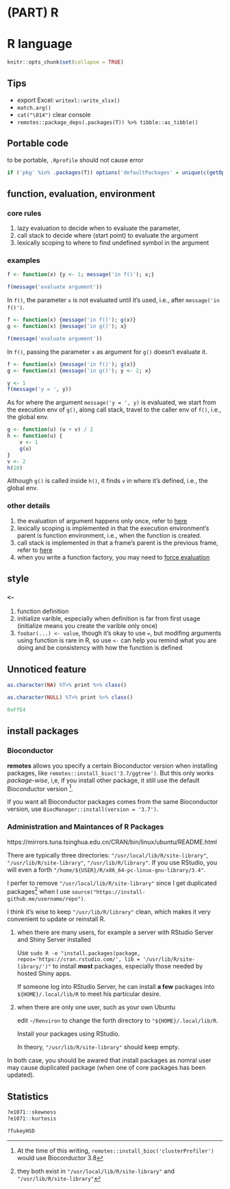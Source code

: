 # (PART) R {-}

# R language


```r
knitr::opts_chunk$set(collapse = TRUE)
```



## Tips

- export Excel: `writexl::write_xlsx()`
- `match.arg()`
- `cat("\014") ` clear console
- `remotes::package_deps(.packages(T)) %>% tibble::as_tibble()`



## Portable code

to be portable, `.Rprofile` should not cause error

```r
if ('pkg' %in% .packages(T)) options('defaultPackages' = unique(c(getOption('defaultPackages'), 'pkg')))
```



## function, evaluation, environment

### core rules

1. lazy evaluation to decide when to evaluate the parameter, 
2. call stack to decide where (start point) to evaluate the argument
3. lexically scoping to where to find undefined symbol in the argument

### examples

```r
f <- function(x) {y <- 1; message('in f()'); x;}

f(message('evaluate argument'))
```

In `f()`, the parameter `x` is not evaluated until it's used, i.e., after `message('in f()')`.


```r
f <- function(x) {message('in f()'); g(x)}
g <- function(x) {message('in g()'); x}

f(message('evaluate argument'))
```

In `f()`, passing the parameter `x` as argument for `g()` doesn't evaluate it.


```r
f <- function(x) {message('in f()'); g(x)}
g <- function(x) {message('in g()'); y <- 2; x}

y <- 1
f(message('y = ', y))
```

As for where the argument `message('y = ', y)` is evaluated, we start from the execution env of `g()`, along call stack, travel to the caller env of `f()`, i.e., the global env.

```r
g <- function(u) (u + v) / 2  
h <- function(u) {
    v <- 1  
    g(u)    
}    
v <- 2  
h(10)
```

Although `g()` is called inside `h()`, it finds `v` in where it's defined, i.e., the global env.


### other details

1. the evaluation of argument happens only once, refer to [here](https://bookdown.dongzhuoer.com/hadley/adv-r/lazy-evaluation.html#promises)
1. lexically scoping is implemented in that the execution environment's parent is function environment, i.e., when the function is created. 
1. call stack is implemented in that a frame's parent is the previous frame, refer to [here](https://bookdown.dongzhuoer.com/hadley/adv-r/call-stack.html#frames)
1. when you write a function factory, you may need to [force evaluation](https://bookdown.dongzhuoer.com/hadley/adv-r/factory-fundamentals.html#forcing-evaluation)



## style

### `<-`

1. function definition
2. initialize varible, especially when definition is far from first usage (initialize means you create the varible only once)
3. `foobar(...) <- value`, though it's okay to use `=`, but modifing arguments using function is rare in R, so use `<-` can help you remind what you are doing and be consistency with how the function is defined



## Unnoticed feature

```r
as.character(NA) %T>% print %>% class()

as.character(NULL) %T>% print %>% class()
```

```r
0xFfE4
```


## install packages

### Bioconductor

**remotes** allows you specify a certain Bioconductor version when installing packages, like
`remotes::install_bioc('3.7/ggtree')`. But this only works _package-wise_, i,e, if you install other package, it still use the default Bioconductor version ^[At the time of this writing, `remotes::install_bioc('clusterProfiler')` would use Bioconductor 3.8]. 

If you want all Bioconductor packages comes from the same Bioconductor version, use
`BiocManager::install(version = '3.7')`.



### Administration and Maintances of R Packages

https://mirrors.tuna.tsinghua.edu.cn/CRAN/bin/linux/ubuntu/README.html

There are typically three directories: `"/usr/local/lib/R/site-library"`, `"/usr/lib/R/site-library"`, `"/usr/lib/R/library"`. If you use RStudio, you will even a forth `"/home/${USER}/R/x86_64-pc-linux-gnu-library/3.4"`.

I perfer to remove `"/usr/local/lib/R/site-library"` since I get duplicated packages[^1] when I use `source("https://install-github.me/username/repo")`.

I think it's wise to keep `"/usr/lib/R/library"` clean, which makes it very convenient to update or reinstall R.

1. when there are many users, for example a server with RStudio Server and Shiny Server installed

    Use `sudo R -e "install.packages(package, repos='https://cran.rstudio.com/', lib = '/usr/lib/R/site-library/')"` to install **most** packages, especially those needed by hosted Shiny apps.

    If someone log into RStudio Server, he can install **a few** packages into `${HOME}/.local/lib/R` to meet his particular desire.

1. when there are only one user, such as your own Ubuntu

    edit `~/Renviron` to change the forth directory to `"${HOME}/.local/lib/R`. 

    Install your packages using RStudio. 

    In theory, `"/usr/lib/R/site-library"` should keep empty.

In both case, you should be awared that install packages as nomral user may cause duplicated package (when one of core packages has been updated). 

[^1]: they both exist in `"/usr/local/lib/R/site-library"` and `"/usr/lib/R/site-library"`


## Statistics

```r
?e1071::skewness
?e1071::kurtosis

?TukeyHSD
```









